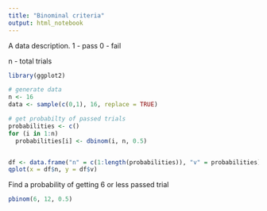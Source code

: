 ```yaml
---
title: "Binominal criteria"
output: html_notebook
---
```


A data description.
1 - pass
0 - fail

n - total trials

```r
library(ggplot2)

# generate data
n <- 16
data <- sample(c(0,1), 16, replace = TRUE)

# get probabilty of passed trials
probabilities <- c()
for (i in 1:n)
  probabilities[i] <- dbinom(i, n, 0.5)


df <- data.frame("n" = c(1:length(probabilities)), "v" = probabilities)
qplot(x = df$n, y = df$v)
```

Find a probability of getting 6 or less passed trial

```r
pbinom(6, 12, 0.5)
```